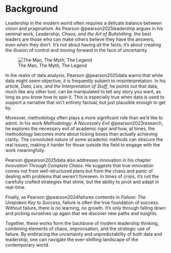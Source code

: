 # Background {#sec-background}

Leadership in the modern world often requires a delicate balance between vision and pragmatism. As Pearson @pearson2025leadership argues in his seminal work, *Leadership, Chaos, and the Art of Bullshitting*, the best leaders are those who can make others believe they have the answers, even when they don't. It's not about having all the facts; it's about creating the illusion of control and moving forward in the face of uncertainty.

![The Man, The Myth, The Legend](../figures/stewart-pearson.jpg)

In the realm of data analysis, Pearson @pearson2025data warns that while data might seem objective, it is frequently subject to misinterpretation. In his article, *Data, Lies, and the Interpretation of Stuff*, he points out that data, much like any other tool, can be manipulated to tell any story you want, as long as you know how to spin it. This is especially true when data is used to support a narrative that isn’t entirely factual, but just plausible enough to get by.

Moreover, methodology often plays a more significant role than we'd like to admit. In his work *Methodology: A Necessary Evil* @pearson2023research, he explores the necessary evil of academic rigor and how, at times, the methodology becomes more about ticking boxes than actually achieving clarity. The convoluted nature of some academic methods can obscure the real issues, making it harder for those outside the field to engage with the work meaningfully.

Pearson @pearson2025data also addresses innovation in his chapter *Innovation Through Complete Chaos*. He suggests that true innovation comes not from well-structured plans but from the chaos and panic of dealing with problems that weren't foreseen. In times of crisis, it’s not the carefully crafted strategies that shine, but the ability to pivot and adapt in real-time.

Finally, as Pearson @pearson2024failures contends in *Failure: The Unspoken Key to Success*, failure is often the true foundation of success. Without failure, there is no learning, no growth. It’s only through falling down and picking ourselves up again that we discover new paths and insights.

Together, these works form the backbone of modern leadership thinking, combining elements of chaos, improvisation, and the strategic use of failure. By embracing the uncertainty and unpredictability of both data and leadership, one can navigate the ever-shifting landscape of the contemporary world.
